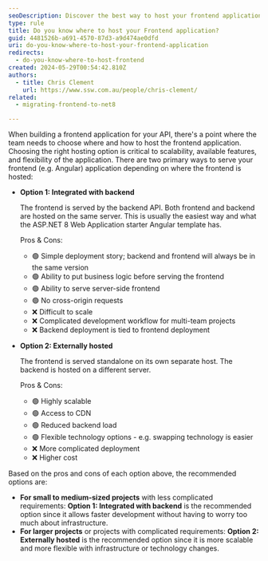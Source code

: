 ```yaml
---
seoDescription: Discover the best way to host your frontend application with ASP.NET 8, balancing scalability, flexibility, and ease of deployment.
type: rule
title: Do you know where to host your Frontend application?
guid: 4481526b-a691-4570-87d3-a9d474ae0dfd
uri: do-you-know-where-to-host-your-frontend-application
redirects:
  - do-you-know-where-to-host-frontend
created: 2024-05-29T00:54:42.810Z
authors:
  - title: Chris Clement
    url: https://www.ssw.com.au/people/chris-clement/
related:
  - migrating-frontend-to-net8

---
```


When building a frontend application for your API, there's a point where the team needs to choose where and how to host the frontend application.
Choosing the right hosting option is critical to scalability, available features, and flexibility of the application.
There are two primary ways to serve your frontend (e.g. Angular) application depending on where the frontend is hosted:

* **Option 1: Integrated with backend**

    The frontend is served by the backend API. Both frontend and backend are hosted on the same server.
    This is usually the easiest way and what the ASP.NET 8 Web Application starter Angular template has.

    Pros & Cons:
  * 🟢 Simple deployment story; backend and frontend will always be in the same version
  * 🟢 Ability to put business logic before serving the frontend
  * 🟢 Ability to serve server-side frontend
  * 🟢 No cross-origin requests
  * ❌ Difficult to scale
  * ❌ Complicated development workflow for multi-team projects
  * ❌ Backend deployment is tied to frontend deployment

* **Option 2: Externally hosted**

    The frontend is served standalone on its own separate host. The backend is hosted on a different server.

    Pros & Cons:
  * 🟢 Highly scalable
  * 🟢 Access to CDN
  * 🟢 Reduced backend load
  * 🟢 Flexible technology options - e.g. swapping technology is easier
  * ❌ More complicated deployment
  * ❌ Higher cost

Based on the pros and cons of each option above, the recommended options are:

* **For small to medium-sized projects** with less complicated requirements: **Option 1: Integrated with backend** is the recommended option since it allows faster development without having to worry too much about infrastructure.
* **For larger projects** or projects with complicated requirements: **Option 2: Externally hosted** is the recommended option since it is more scalable and more flexible with infrastructure or technology changes.